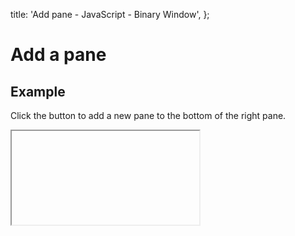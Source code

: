 
  title: 'Add pane - JavaScript - Binary Window',
};

# Add a pane

## Example

Click the button to add a new pane to the bottom of the right pane.

<IFrame path="add-pane" />

```html
<button id="add-pane">Add pane</button>
<div id="container" style="width: 400px; height: 260px"></div>
```

```js
const bwin = new BinaryWindow({
  fitContainer: true,
  children: [
    { position: 'left', id: 'pane-1', content: 'Pane 1' },
    {
      position: 'right',
      id: 'pane-2',
      content: 'Pane 2',
    },
  ],
});

bwin.mount(document.getElementById('container'));

document.getElementById('add-pane').addEventListener('click', () => {
  bwin.addPane('pane-2', {
    position: 'bottom',
    size: 120,
    content: Object.assign(document.createElement('em'), { innerHTML: 'Pane 3' }),
    title: 'Pane 3',
  });
});
```
